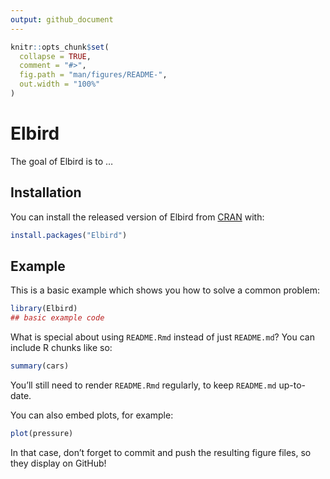 ```yaml
---
output: github_document
---
```


<!-- README.md is generated from README.Rmd. Please edit that file -->

```r
knitr::opts_chunk$set(
  collapse = TRUE,
  comment = "#>",
  fig.path = "man/figures/README-",
  out.width = "100%"
)
```

# Elbird

<!-- badges: start -->
<!-- badges: end -->

The goal of Elbird is to ...

## Installation

You can install the released version of Elbird from [CRAN](https://CRAN.R-project.org) with:

``` r
install.packages("Elbird")
```

## Example

This is a basic example which shows you how to solve a common problem:

```r
library(Elbird)
## basic example code
```

What is special about using `README.Rmd` instead of just `README.md`? You can include R chunks like so:

```r
summary(cars)
```

You'll still need to render `README.Rmd` regularly, to keep `README.md` up-to-date.

You can also embed plots, for example:

```r
plot(pressure)
```

In that case, don't forget to commit and push the resulting figure files, so they display on GitHub!
